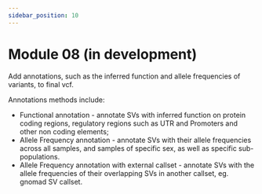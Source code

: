 ```yaml
---
sidebar_position: 10
---
```


# Module 08 (in development)

Add annotations, such as the inferred function
and allele frequencies of variants, to final vcf.

Annotations methods include:
* Functional annotation - annotate SVs with
inferred function on protein coding regions,
regulatory regions such as UTR and Promoters
and other non coding elements;
* Allele Frequency annotation - annotate SVs
with their allele frequencies across all samples,
and samples of specific sex, as well as specific
sub-populations.
* Allele Frequency annotation with external
callset - annotate SVs with the allele frequencies
of their overlapping SVs in another callset,
eg. gnomad SV callset.
